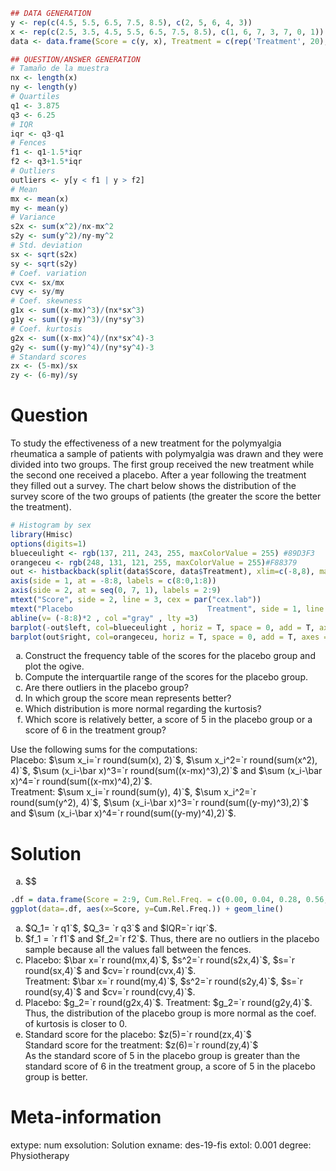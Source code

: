 
```r
## DATA GENERATION
y <- rep(c(4.5, 5.5, 6.5, 7.5, 8.5), c(2, 5, 6, 4, 3))
x <- rep(c(2.5, 3.5, 4.5, 5.5, 6.5, 7.5, 8.5), c(1, 6, 7, 3, 7, 0, 1))
data <- data.frame(Score = c(y, x), Treatment = c(rep('Treatment', 20), rep('Placebo', 25)))

## QUESTION/ANSWER GENERATION
# Tamaño de la muestra
nx <- length(x)
ny <- length(y)
# Quartiles
q1 <- 3.875
q3 <- 6.25
# IQR
iqr <- q3-q1
# Fences
f1 <- q1-1.5*iqr
f2 <- q3+1.5*iqr
# Outliers
outliers <- y[y < f1 | y > f2]
# Mean
mx <- mean(x)
my <- mean(y)
# Variance
s2x <- sum(x^2)/nx-mx^2
s2y <- sum(y^2)/ny-my^2
# Std. deviation
sx <- sqrt(s2x)
sy <- sqrt(s2y)
# Coef. variation
cvx <- sx/mx
cvy <- sy/my
# Coef. skewness
g1x <- sum((x-mx)^3)/(nx*sx^3)
g1y <- sum((y-my)^3)/(ny*sy^3)
# Coef. kurtosis
g2x <- sum((x-mx)^4)/(nx*sx^4)-3
g2y <- sum((y-my)^4)/(ny*sy^4)-3
# Standard scores
zx <- (5-mx)/sx
zy <- (6-my)/sy
```

Question
========
To study the effectiveness of a new treatment for the polymyalgia rheumatica a sample of patients with polymyalgia was drawn and they were divided into two groups. The first group received the new treatment while the second one received a placebo. After a year following the treatment they filled out a survey. The chart below shows the distribution of the survey score of the two groups of patients (the greater the score the better the treatment).
```r
# Histogram by sex
library(Hmisc)
options(digits=1)
blueceulight <- rgb(137, 211, 243, 255, maxColorValue = 255) #89D3F3
orangeceu <- rgb(248, 131, 121, 255, maxColorValue = 255)#F88379
out <- histbackback(split(data$Score, data$Treatment), xlim=c(-8,8), main = 'Frequency distribution of scores', axes = F)
axis(side = 1, at = -8:8, labels = c(8:0,1:8))
axis(side = 2, at = seq(0, 7, 1), labels = 2:9)
mtext("Score", side = 2, line = 3, cex = par("cex.lab"))
mtext("Placebo                              Treatment", side = 1, line = 3, cex = par("cex.lab"))
abline(v= (-8:8)*2 , col ="gray" , lty =3) 
barplot(-out$left, col=blueceulight , horiz = T, space = 0, add = T, axes = F) 
barplot(out$right, col=orangeceu, horiz = T, space = 0, add = T, axes = F) 
```

a. Construct the frequency table of the scores for the placebo group and plot the ogive.
a. Compute the interquartile range of the scores for the placebo group.
a. Are there outliers in the placebo group?
a. In which group the score mean represents better?
a. Which distribution is more normal regarding the kurtosis?
a. Which score is relatively better, a score of 5 in the placebo group or a score of 6 in the treatment group?


Use the following sums for the computations:   
Placebo: $\sum x_i=`r round(sum(x), 2)`$, $\sum x_i^2=`r round(sum(x^2), 4)`$, $\sum (x_i-\bar x)^3=`r round(sum((x-mx)^3),2)`$ and $\sum (x_i-\bar x)^4=`r round(sum((x-mx)^4),2)`$.  
Treatment: $\sum x_i=`r round(sum(y), 4)`$, $\sum x_i^2=`r round(sum(y^2), 4)`$, $\sum (x_i-\bar x)^3=`r round(sum((y-my)^3),2)`$ and $\sum (x_i-\bar x)^4=`r round(sum((y-my)^4),2)`$.

Solution
========
a. 
$$
\begin{array}{lrrrr}
 \mbox{Score} & n_i & f_i & N_i & F_i \\ 
  \hline
[2,3] & 1 & 0.04 & 1 & 0.0 \\ 
  (3,4] & 6 & 0.24 & 7 & 0.3 \\ 
  (4,5] & 7 & 0.28 & 14 & 0.6 \\ 
  (5,6] & 3 & 0.12 & 17 & 0.7 \\ 
  (6,7] & 7 & 0.28 & 24 & 1.0 \\ 
  (7,8] & 0 & 0.00 & 24 & 1.0 \\ 
  (8,9] & 1 & 0.04 & 25 & 1.0 \\ 
   \hline
\end{array}
```r
.df = data.frame(Score = 2:9, Cum.Rel.Freq. = c(0.00, 0.04, 0.28, 0.56, 0.68, 0.96, 0.96, 1))
ggplot(data=.df, aes(x=Score, y=Cum.Rel.Freq.)) + geom_line()
```
a. $Q_1= `r q1`$, $Q_3= `r q3`$ and $IQR=`r iqr`$.
a. $f_1 = `r f1`$ and $f_2=`r f2`$. Thus, there are no outliers in the placebo sample because all the values fall between the fences.
a. Placebo: $\bar x=`r round(mx,4)`$, $s^2=`r round(s2x,4)`$, $s=`r round(sx,4)`$ and $cv=`r round(cvx,4)`$.  
Treatment: $\bar x=`r round(my,4)`$, $s^2=`r round(s2y,4)`$, $s=`r round(sy,4)`$ and $cv=`r round(cvy,4)`$.
a. Placebo: $g_2=`r round(g2x,4)`$. Treatment: $g_2=`r round(g2y,4)`$. Thus, the distribution of the placebo group is more normal as the coef. of kurtosis is closer to 0.
a. Standard score for the placebo: $z(5)=`r round(zx,4)`$  
Standard score for the treatment: $z(6)=`r round(zy,4)`$  
As the standard score of $5$ in the placebo group is greater than the standard score of $6$ in the treatment group, a score of 5 in the placebo group is better.


Meta-information 
================
extype: num
exsolution: Solution
exname: des-19-fis
extol: 0.001
degree: Physiotherapy
 
